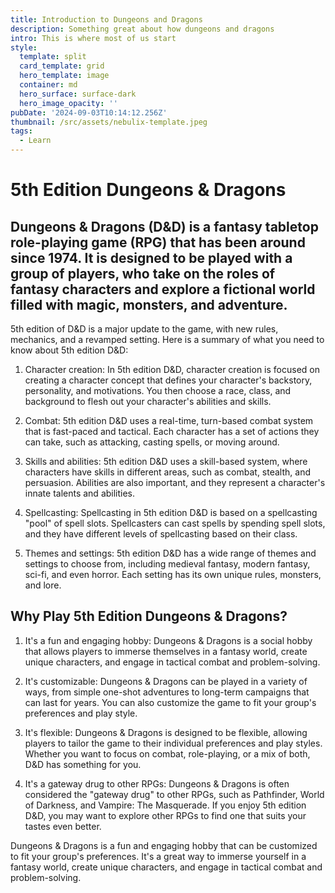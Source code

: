 ```yaml
---
title: Introduction to Dungeons and Dragons
description: Something great about how dungeons and dragons
intro: This is where most of us start
style:
  template: split
  card_template: grid
  hero_template: image
  container: md
  hero_surface: surface-dark
  hero_image_opacity: ''
pubDate: '2024-09-03T10:14:12.256Z'
thumbnail: /src/assets/nebulix-template.jpeg
tags:
  - Learn
---
```


# 5th Edition Dungeons & Dragons

## Dungeons & Dragons (D&D) is a fantasy tabletop role-playing game (RPG) that has been around since 1974. It is designed to be played with a group of players, who take on the roles of fantasy characters and explore a fictional world filled with magic, monsters, and adventure.

 5th edition of D&D is a major update to the game, with new rules, mechanics, and a revamped setting. Here is a summary of what you need to know about 5th edition D&D:

1. Character creation: In 5th edition D&D, character creation is focused on creating a character concept that defines your character's backstory, personality, and motivations. You then choose a race, class, and background to flesh out your character's abilities and skills.

2. Combat: 5th edition D&D uses a real-time, turn-based combat system that is fast-paced and tactical. Each character has a set of actions they can take, such as attacking, casting spells, or moving around.

3. Skills and abilities: 5th edition D&D uses a skill-based system, where characters have skills in different areas, such as combat, stealth, and persuasion. Abilities are also important, and they represent a character's innate talents and abilities.

4. Spellcasting: Spellcasting in 5th edition D&D is based on a spellcasting "pool" of spell slots. Spellcasters can cast spells by spending spell slots, and they have different levels of spellcasting based on their class.

5. Themes and settings: 5th edition D&D has a wide range of themes and settings to choose from, including medieval fantasy, modern fantasy, sci-fi, and even horror. Each setting has its own unique rules, monsters, and lore.

## Why Play 5th Edition Dungeons & Dragons?

1. It's a fun and engaging hobby: Dungeons & Dragons is a social hobby that allows players to immerse themselves in a fantasy world, create unique characters, and engage in tactical combat and problem-solving.

2. It's customizable: Dungeons & Dragons can be played in a variety of ways, from simple one-shot adventures to long-term campaigns that can last for years. You can also customize the game to fit your group's preferences and play style.

3. It's flexible: Dungeons & Dragons is designed to be flexible, allowing players to tailor the game to their individual preferences and play styles. Whether you want to focus on combat, role-playing, or a mix of both, D&D has something for you.

4. It's a gateway drug to other RPGs: Dungeons & Dragons is often considered the "gateway drug" to other RPGs, such as Pathfinder, World of Darkness, and Vampire: The Masquerade. If you enjoy 5th edition D&D, you may want to explore other RPGs to find one that suits your tastes even better.

Dungeons & Dragons is a fun and engaging hobby that can be customized to fit your group's preferences. It's a great way to immerse yourself in a fantasy world, create unique characters, and engage in tactical combat and problem-solving.


